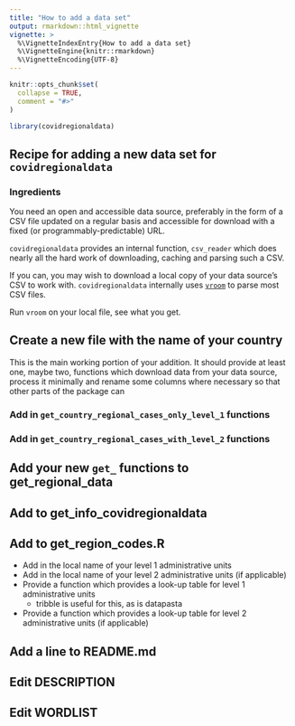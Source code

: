 ```yaml
---
title: "How to add a data set"
output: rmarkdown::html_vignette
vignette: >
  %\VignetteIndexEntry{How to add a data set}
  %\VignetteEngine{knitr::rmarkdown}
  %\VignetteEncoding{UTF-8}
---
```


```r
knitr::opts_chunk$set(
  collapse = TRUE,
  comment = "#>"
)
```

```r
library(covidregionaldata)
```

## Recipe for adding a new data set for `covidregionaldata`

### Ingredients

You need an open and accessible data source, preferably in the form of 
a CSV file updated on a regular basis and accessible for download with a
fixed (or programmably-predictable) URL.

`covidregionaldata` provides an internal function, `csv_reader` which 
does nearly all the hard work of downloading, caching and parsing such a
CSV. 

If you can, you may wish to download a local copy of your data source's
CSV to work with. `covidregionaldata` internally uses [`vroom`](https://vroom.r-lib.org/index.html) to parse most CSV files.

Run `vroom` on your local file, see what you get.

## Create a new file with the name of your country

This is the main working portion of your addition. It should provide at
least one, maybe two, functions which download data from your data source,
process it minimally and rename some columns where necessary so that other
parts of the package can 

### Add in `get_country_regional_cases_only_level_1` functions

### Add in `get_country_regional_cases_with_level_2` functions

## Add your new `get_` functions to get_regional_data

## Add to get_info_covidregionaldata

## Add to get_region_codes.R

* Add in the local name of your level 1 administrative units
* Add in the local name of your level 2 administrative units (if applicable)
* Provide a function which provides a look-up table for level 1 administrative units
  * tribble is useful for this, as is datapasta
* Provide a function which provides a look-up table for level 2 administrative units (if applicable)

## Add a line to README.md

## Edit DESCRIPTION

## Edit WORDLIST

